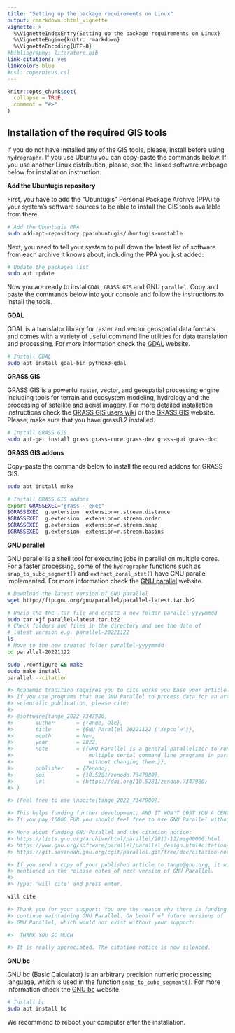 ```yaml
---
title: "Setting up the package requirements on Linux"
output: rmarkdown::html_vignette
vignette: >
  %\VignetteIndexEntry{Setting up the package requirements on Linux}
  %\VignetteEngine{knitr::rmarkdown}
  %\VignetteEncoding{UTF-8}
#bibliography: literature.bib
link-citations: yes
linkcolor: blue
#csl: copernicus.csl
---
```


```r
knitr::opts_chunk$set(
  collapse = TRUE,
  comment = "#>"
)
```


## Installation of the required GIS tools

If you do not have installed any of the GIS tools, please, install before using `hydrographr`. If you use Ubuntu you can copy-paste the commands below. If you use another Linux distribution, please, see the linked software webpage below for installation instruction.


**Add the Ubuntugis repository**

First, you have to add the "Ubuntugis" Personal Package Archive (PPA) to your system's software sources to be able to install the GIS tools available from there.

```bash
# Add the Ubuntugis PPA
sudo add-apt-repository ppa:ubuntugis/ubuntugis-unstable
```

Next, you need to tell your system to pull down the latest list of software from each archive it knows about, including the PPA you just added:

```bash
# Update the packages list
sudo apt update
```

Now you are ready to install`GDAL`, `GRASS GIS` and GNU `parallel`. Copy and paste the commands below into your console and follow the instructions to install the tools.

**GDAL**

GDAL is a translator library for raster and vector geospatial data formats and comes with a variety of useful command line utilities for data translation and processing. For more information check the [GDAL](https://gdal.org/) website.

```bash
# Install GDAL
sudo apt install gdal-bin python3-gdal
```

<!-- **pktools** -->

<!-- Pktools is a suite of command line utilities for image processing and remote sensing applications written in C++. For more information check the [pktools](https://pktools.nongnu.org/html/index.html) website. -->

<!-- ```{bash, eval=FALSE} -->
<!-- # Install pktools -->
<!-- sudo apt install pktools -->
<!-- ``` -->

**GRASS GIS**

GRASS GIS is a powerful raster, vector, and geospatial processing engine including tools for terrain and ecosystem modeling, hydrology and the processing of satellite and aerial imagery. For more detailed installation instructions check the [GRASS GIS users wiki](https://grasswiki.osgeo.org/wiki/Installation_Guide#Ubuntu) or the [GRASS GIS](https://grass.osgeo.org/) website. Please, make sure that you have grass8.2 installed.

```bash
# Install GRASS GIS
sudo apt-get install grass grass-core grass-dev grass-gui grass-doc
```

**GRASS GIS addons**

Copy-paste the commands below to install the required addons for GRASS GIS.

```bash
sudo apt install make

# Install GRASS GIS addons
export GRASSEXEC="grass --exec"
$GRASSEXEC  g.extension  extension=r.stream.distance
$GRASSEXEC  g.extension  extension=r.stream.order
$GRASSEXEC  g.extension  extension=r.stream.snap
$GRASSEXEC  g.extension  extension=r.stream.basins
```


**GNU parallel**

GNU parallel is a shell tool for executing jobs in parallel on multiple cores. For a faster processing, some of the `hydrographr` functions such as `snap_to_subc_segment()` and `extract_zonal_stat()` have GNU parallel implemented. For more information check the [GNU parallel](https://www.gnu.org/software/parallel/) website.

```bash
# Download the latest version of GNU parallel 
wget http://ftp.gnu.org/gnu/parallel/parallel-latest.tar.bz2

# Unzip the the .tar file and create a new folder parallel-yyyymmdd
sudo tar xjf parallel-latest.tar.bz2
# Check folders and files in the directory and see the date of 
# latest version e.g. parallel-20221122
ls
# Move to the new created folder parallel-yyyymmdd
cd parallel-20221122

sudo ./configure && make
sudo make install
parallel --citation

#> Academic tradition requires you to cite works you base your article on.
#> If you use programs that use GNU Parallel to process data for an article in a
#> scientific publication, please cite:
#> 
#> @software{tange_2022_7347980,
#>       author       = {Tange, Ole},
#>       title        = {GNU Parallel 20221122 ('Херсо́н')},
#>       month        = Nov,
#>       year         = 2022,
#>       note         = {{GNU Parallel is a general parallelizer to run
#>                        multiple serial command line programs in parallel
#>                        without changing them.}},
#>       publisher    = {Zenodo},
#>       doi          = {10.5281/zenodo.7347980},
#>       url          = {https://doi.org/10.5281/zenodo.7347980}
#> }

#> (Feel free to use \nocite{tange_2022_7347980})

#> This helps funding further development; AND IT WON'T COST YOU A CENT.
#> If you pay 10000 EUR you should feel free to use GNU Parallel without citing.

#> More about funding GNU Parallel and the citation notice:
#> https://lists.gnu.org/archive/html/parallel/2013-11/msg00006.html
#> https://www.gnu.org/software/parallel/parallel_design.html#citation-notice
#> https://git.savannah.gnu.org/cgit/parallel.git/tree/doc/citation-notice-faq.txt

#> If you send a copy of your published article to tange@gnu.org, it will be
#> mentioned in the release notes of next version of GNU Parallel.
#> 
#> Type: 'will cite' and press enter.

will cite

#> Thank you for your support: You are the reason why there is funding to
#> continue maintaining GNU Parallel. On behalf of future versions of
#> GNU Parallel, which would not exist without your support:

#>  THANK YOU SO MUCH

#> It is really appreciated. The citation notice is now silenced.
```


**GNU bc**

GNU bc (Basic Calculator) is an arbitrary precision numeric processing language, which is used in the function `snap_to_subc_segment()`. For more information check the [GNU bc](https://www.gnu.org/software/bc/) website.

```bash
# Install bc
sudo apt install bc

```


We recommend to reboot your computer after the installation.
